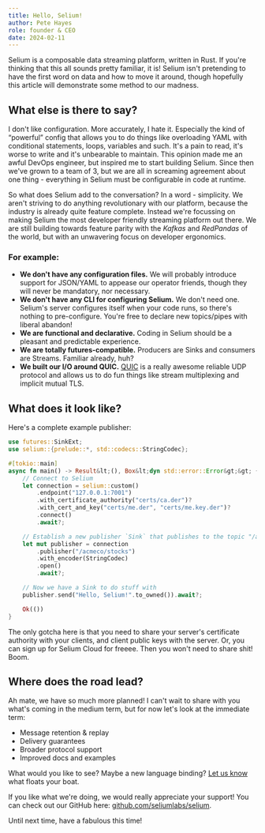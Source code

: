 ```yaml
---
title: Hello, Selium!
author: Pete Hayes
role: founder & CEO
date: 2024-02-11
---
```


Selium is a composable data streaming platform, written in Rust. If you're thinking that this all sounds pretty familiar, it is! Selium isn't pretending to have the first word on data and how to move it around, though hopefully this article will demonstrate some method to our madness.

## What else is there to say?

I don't like configuration. More accurately, I hate it. Especially the kind of “powerful” config that allows you to do things like overloading YAML with conditional statements, loops, variables and such. It's a pain to read, it's worse to write and it's unbearable to maintain. This opinion made me an awful DevOps engineer, but inspired me to start building Selium. Since then we've grown to a team of 3, but we are all in screaming agreement about one thing - everything in Selium must be configurable in code at runtime.

So what does Selium add to the conversation? In a word - simplicity. We aren't striving to do anything revolutionary with our platform, because the industry is already quite feature complete. Instead we're focussing on making Selium the most developer friendly streaming platform out there. We are still building towards feature parity with the _Kafkas_ and _RedPandas_ of the world, but with an unwavering focus on developer ergonomics.

### For example:

* **We don't have any configuration files.** We will probably introduce support for JSON/YAML to appease our operator friends, though they will never be mandatory, nor necessary.
* **We don't have any CLI for configuring Selium.** We don't need one. Selium's server configures itself when your code runs, so there's nothing to pre-configure. You're free to declare new topics/pipes with liberal abandon!
* **We are functional and declarative.** Coding in Selium should be a pleasant and predictable experience.
* **We are totally futures-compatible.** Producers are Sinks and consumers are Streams. Familiar already, huh?
* **We built our I/O around QUIC.** [QUIC](https://quicwg.org) is a really awesome reliable UDP protocol and allows us to do fun things like stream multiplexing and implicit mutual TLS.

## What does it look like?

Here's a complete example publisher:

```rust
use futures::SinkExt;
use selium::{prelude::*, std::codecs::StringCodec};

#[tokio::main]
async fn main() -> Result&lt;(), Box&lt;dyn std::error::Error&gt;&gt; {
    // Connect to Selium
    let connection = selium::custom()
        .endpoint("127.0.0.1:7001")
        .with_certificate_authority("certs/ca.der")?
        .with_cert_and_key("certs/me.der", "certs/me.key.der")?
        .connect()
        .await?;

    // Establish a new publisher `Sink` that publishes to the topic "/acmeco/stocks".
    let mut publisher = connection
        .publisher("/acmeco/stocks")
        .with_encoder(StringCodec)
        .open()
        .await?;

    // Now we have a Sink to do stuff with
    publisher.send("Hello, Selium!".to_owned()).await?;

    Ok(())
}
```

The only gotcha here is that you need to share your server's certificate authority with your clients, and client public keys with the server. Or, you can sign up for Selium Cloud for freeee. Then you won't need to share shit! Boom.

## Where does the road lead?

Ah mate, we have so much more planned! I can't wait to share with you what's coming in the medium term, but for now let's look at the immediate term:

* Message retention & replay
* Delivery guarantees
* Broader protocol support
* Improved docs and examples

What would you like to see? Maybe a new language binding? [Let us know](mailto:hello@selium.com?subject=Feature%20please&body=Hello%20Selium%2C%0A%0AI%20would%20like%20you%20to%20build%20this%3A%20%3CA%20pig%20that%20can't%20fly%20but%20looks%20so%20cool%3E.%0A%0ATa) what floats your boat.

If you like what we're doing, we would really appreciate your support! You can check out our GitHub here: [github.com/seliumlabs/selium](https://github.com/seliumlabs/selium).

Until next time, have a fabulous this time!
